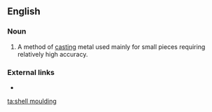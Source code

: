 ==English==

===Noun===
{{en-noun|head=[[shell]] [[moulding]]|-}}

# A method of [[casting]] metal used mainly for small pieces requiring relatively high accuracy.

===External links===
* {{pedia}}

[[ta:shell moulding]]